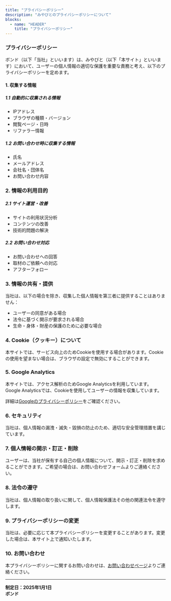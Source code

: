 ```yaml
---
title: "プライバシーポリシー"
description: "みやびとのプライバシーポリシーについて"
blocks:
  - name: "HEADER"
    title: "プライバシーポリシー"
---
```


### プライバシーポリシー

ボンド（以下「当社」といいます）は、みやびと（以下「本サイト」といいます）において、ユーザーの個人情報の適切な保護を重要な責務と考え、以下のプライバシーポリシーを定めます。

#### 1. 収集する情報

##### 1.1 自動的に収集される情報

- IPアドレス
- ブラウザの種類・バージョン
- 閲覧ページ・日時
- リファラー情報

##### 1.2 お問い合わせ時に収集する情報

- 氏名
- メールアドレス
- 会社名・団体名
- お問い合わせ内容

### 2. 情報の利用目的

##### 2.1 サイト運営・改善

- サイトの利用状況分析
- コンテンツの改善
- 技術的問題の解決

##### 2.2 お問い合わせ対応

- お問い合わせへの回答
- 取材のご依頼への対応
- アフターフォロー

### 3. 情報の共有・提供

当社は、以下の場合を除き、収集した個人情報を第三者に提供することはありません：

- ユーザーの同意がある場合
- 法令に基づく開示が要求される場合
- 生命・身体・財産の保護のために必要な場合

### 4. Cookie（クッキー）について

本サイトでは、サービス向上のためCookieを使用する場合があります。Cookieの使用を望まない場合は、ブラウザの設定で無効にすることができます。

### 5. Google Analytics

本サイトでは、アクセス解析のためGoogle Analyticsを利用しています。Google Analyticsでは、Cookieを使用してユーザーの情報を収集しています。

詳細は[Googleのプライバシーポリシー](https://policies.google.com/privacy)をご確認ください。

### 6. セキュリティ

当社は、個人情報の漏洩・滅失・毀損の防止のため、適切な安全管理措置を講じています。

### 7. 個人情報の開示・訂正・削除

ユーザーは、当社が保有する自己の個人情報について、開示・訂正・削除を求めることができます。ご希望の場合は、お問い合わせフォームよりご連絡ください。

### 8. 法令の遵守

当社は、個人情報の取り扱いに関して、個人情報保護法その他の関連法令を遵守します。

### 9. プライバシーポリシーの変更

当社は、必要に応じて本プライバシーポリシーを変更することがあります。変更した場合は、本サイト上で通知いたします。

### 10. お問い合わせ

本プライバシーポリシーに関するお問い合わせは、[お問い合わせページ](/contact)よりご連絡ください。

---

**制定日：2025年1月1日**  
**ボンド**
